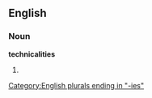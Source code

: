 ==English==

===Noun===
'''technicalities'''

# {{plural of|[[technicality]]}}

[[Category:English plurals ending in "-ies"]]